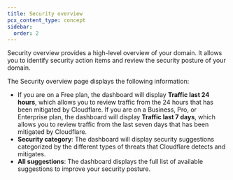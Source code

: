 ```yaml
---
title: Security overview
pcx_content_type: concept
sidebar:
  order: 2
---
```


Security overview provides a high-level overview of your domain. It allows you to identify security action items and review the security posture of your domain.

The Security overview page displays the following information:

- If you are on a Free plan, the dashboard will display **Traffic last 24 hours**, which allows you to review traffic from the 24 hours that has been mitigated by Cloudflare. If you are on a Business, Pro, or Enterprise plan, the dashboard will display **Traffic last 7 days**, which allows you to review traffic from the last seven days that has been mitigated by Cloudflare.
- **Security category**: The dashboard will display security suggestions categorized by the different types of threats that Cloudflare detects and mitigates.
- **All suggestions**: The dashboard displays the full list of available suggestions to improve your security posture.
